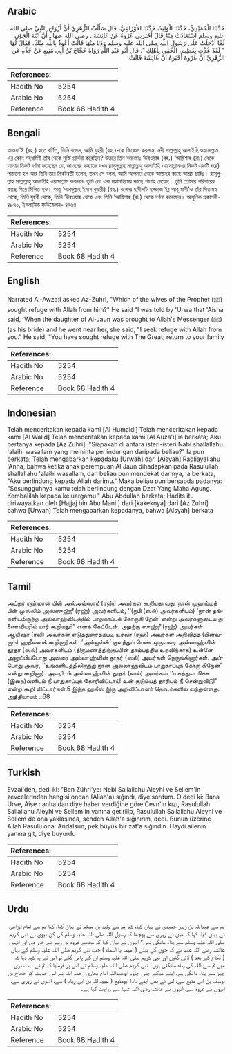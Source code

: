 ## Arabic


<div dir="rtl" lang="ar" style={{fontSize:'larger',backgroundColor:'#f8f9fa',padding:20}}>
حَدَّثَنَا الْحُمَيْدِيُّ، حَدَّثَنَا الْوَلِيدُ، حَدَّثَنَا الأَوْزَاعِيُّ، قَالَ سَأَلْتُ الزُّهْرِيَّ أَىُّ أَزْوَاجِ النَّبِيِّ صلى الله عليه وسلم اسْتَعَاذَتْ مِنْهُ قَالَ أَخْبَرَنِي عُرْوَةُ عَنْ عَائِشَةَ ـ رضى الله عنها ـ أَنَّ ابْنَةَ الْجَوْنِ لَمَّا أُدْخِلَتْ عَلَى رَسُولِ اللَّهِ صلى الله عليه وسلم وَدَنَا مِنْهَا قَالَتْ أَعُوذُ بِاللَّهِ مِنْكَ‏.‏ فَقَالَ لَهَا ‏ "‏ لَقَدْ عُذْتِ بِعَظِيمٍ، الْحَقِي بِأَهْلِكِ ‏"‏‏.‏ قَالَ أَبُو عَبْدِ اللَّهِ رَوَاهُ حَجَّاجُ بْنُ أَبِي مَنِيعٍ عَنْ جَدِّهِ عَنِ الزُّهْرِيِّ أَنَّ عُرْوَةَ أَخْبَرَهُ أَنَّ عَائِشَةَ قَالَتْ‏.‏
</div>
<div style={{backgroundColor:'#f8f9fa',padding:20, marginBottom: 10}}><table> <thead> <tr> <th>References:</th> <th></th> </tr> </thead> <tbody><tr><td>Hadith No</td><td>5254</td></tr><tr><td>Arabic No</td><td>5254</td></tr><tr><td>Reference</td><td>Book 68 Hadith 4</td></tr></tbody></table></div>

## Bengali


<div dir="ltr" lang="bn" style={{fontSize:'larger',backgroundColor:'#f8f9fa',padding:20}}>
আওযা‘ঈ (রহ.) হতে বর্ণিত, তিনি বলেন, আমি যুহরী (রহ.)-কে জিজ্ঞেস করলাম, নবী সাল্লাল্লাহু আলাইহি ওয়াসাল্লাম এর কোন্ সহধর্মিণী তাঁর থেকে মুক্তি প্রার্থনা করেছিল? উত্তরে তিন বললেনঃ ‘উরওয়াহ (রহ.) ‘আয়িশাহ (রাঃ) থেকে আমার নিকট বর্ণনা করেছেন যে, জাওনের কন্যাকে যখন রাসূলুল্লাহ সাল্লাল্লাহু আলাইহি ওয়াসাল্লামএর নিকট একটি ঘরে) পাঠানো হল আর তিনি তার নিকটবর্তী হলেন, তখন সে বলল, আমি আপনার থেকে আল্লাহর কাছে আশ্রয় চাচ্ছি। রাসূলুল্লাহ সাল্লাল্লাহু আলাইহি ওয়াসাল্লাম বললেনঃ তুমি তো এক মহামহিমের কাছে পানাহ চেয়েছ। তুমি তোমার পরিবারের কাছে গিয়ে মিলিত হও। আবূ ‘আবদুল্লাহ ইমাম বুখারী) (রহ.) বলেনঃ হাদীসটি হাজ্জাজ ইব্ন আবূ মানী’ও তাঁর পিতামহ থেকে, তিনি যুহরী থেকে, তিনি ’উরওয়াহ থেকে এবং তিনি ‘আয়িশাহ (রাঃ) থেকে বর্ণনা করেছেন। আধুনিক প্রকাশনী- ৪৮৭০, ইসলামিক ফাউন্ডেশন- ৪৭৬৪
</div>
<div style={{backgroundColor:'#f8f9fa',padding:20, marginBottom: 10}}><table> <thead> <tr> <th>References:</th> <th></th> </tr> </thead> <tbody><tr><td>Hadith No</td><td>5254</td></tr><tr><td>Arabic No</td><td>5254</td></tr><tr><td>Reference</td><td>Book 68 Hadith 4</td></tr></tbody></table></div>

## English


<div dir="ltr" lang="en" style={{fontSize:'larger',backgroundColor:'#f8f9fa',padding:20}}>
Narrated Al-Awza:I asked Az-Zuhri, "Which of the wives of the Prophet (ﷺ) sought refuge with Allah from him?" He said "I was told by 'Urwa that 'Aisha said, 'When the daughter of Al-Jaun was brought to Allah's Messenger (ﷺ) (as his bride) and he went near her, she said, "I seek refuge with Allah from you." He said, "You have sought refuge with The Great; return to your family
</div>
<div style={{backgroundColor:'#f8f9fa',padding:20, marginBottom: 10}}><table> <thead> <tr> <th>References:</th> <th></th> </tr> </thead> <tbody><tr><td>Hadith No</td><td>5254</td></tr><tr><td>Arabic No</td><td>5254</td></tr><tr><td>Reference</td><td>Book 68 Hadith 4</td></tr></tbody></table></div>

## Indonesian


<div dir="ltr" lang="id" style={{fontSize:'larger',backgroundColor:'#f8f9fa',padding:20}}>
Telah menceritakan kepada kami [Al Humaidi] Telah menceritakan kepada kami [Al Walid] Telah menceritakan kepada kami [Al Auza'i] ia berkata; Aku bertanya kepada [Az Zuhri], "Siapakah di antara isteri-isteri Nabi shallallahu 'alaihi wasallam yang meminta perlindungan daripada beliau?" Ia pun berkata; Telah mengabarkan kepadaku [Urwah] dari [Aisyah] Radliayallahu 'Anha, bahwa ketika anak perempuan Al Jaun dihadapkan pada Rasulullah shallallahu 'alaihi wasallam, dan beliau pun mendekat darinya, ia berkata, "Aku berlindung kepada Allah darimu." Maka beliau pun bersabda padanya: "Sesungguhnya kamu telah berlindung dengan Dzat Yang Maha Agung. Kembalilah kepada keluargamu." Abu Abdullah berkata; Hadits itu diriwayatkan oleh [Hajjaj bin Abu Mani'] dari [kakeknya] dari [Az Zuhri] bahwa [Urwah] Telah mengabarkan kepadanya, bahwa [Aisyah] berkata
</div>
<div style={{backgroundColor:'#f8f9fa',padding:20, marginBottom: 10}}><table> <thead> <tr> <th>References:</th> <th></th> </tr> </thead> <tbody><tr><td>Hadith No</td><td>5254</td></tr><tr><td>Arabic No</td><td>5254</td></tr><tr><td>Reference</td><td>Book 68 Hadith 4</td></tr></tbody></table></div>

## Tamil


<div dir="ltr" lang="ta" style={{fontSize:'larger',backgroundColor:'#f8f9fa',padding:20}}>
அப்துர் ரஹ்மான் பின் அல்அவ்ஸாயீ (ரஹ்) அவர்கள் கூறியதாவது: நான் முஹம்மத் பின் முஸ்லிம் அஸ்ஸுஹ்ரீ (ரஹ்) அவர்களிடம், ‘‘(நபி (ஸல்) அவர்களிடம்) ‘நான் தங்களிடமிருந்து அல்லாஹ்விடத்தில் பாதுகாப்புக் கோருகி றேன்’ என்று அவர்களுடைய துணைவியரில் யார் கூறியது?” எனக் கேட்டேன். அதற்கு ஸுஹ்ரீ (ரஹ்) அவர்கள் ஆயிஷா (ரலி) அவர்கள் எடுத்துரைத்தபடி உர்வா (ரஹ்) அவர்கள் அறிவித்த (பின்வரும்) ஹதீஸைக் கூறினார்கள்: ‘அல்ஜவ்ன்’ குலத்துப் பெண் ஒருவரை அல்லாஹ்வின் தூதர் (ஸல்) அவர்களிடம் (திருமணத்திற்குப்பின் தாம்பத்திய உறவிற்காக) உள்ளே அனுப்பியபோது அவரை அல்லாஹ்வின் தூதர் (ஸல்) அவர்கள் நெருங்கினார்கள். அப்போது அவர், ‘‘உங்களிடத்திலிருந்து நான் அல்லாஹ்விடம் பாதுகாப்புக் கோரு கிறேன்” என்று கூறினார். அவரிடம் அல்லாஹ்வின் தூதர் (ஸல்) அவர்கள் ‘‘மகத்துவ மிக்க (இறை)வனிடம் நீ பாதுகாப்புக் கோரிவிட்டாய்! உன் குடும்பத் தாரிடம் நீ சென்றுவிடு!” என்று கூறி விட்டார்கள்.5 இந்த ஹதீஸ் இரு அறிவிப்பாளர் தொடர்களில் வந்துள்ளது. அத்தியாயம் : 68
</div>
<div style={{backgroundColor:'#f8f9fa',padding:20, marginBottom: 10}}><table> <thead> <tr> <th>References:</th> <th></th> </tr> </thead> <tbody><tr><td>Hadith No</td><td>5254</td></tr><tr><td>Arabic No</td><td>5254</td></tr><tr><td>Reference</td><td>Book 68 Hadith 4</td></tr></tbody></table></div>

## Turkish


<div dir="ltr" lang="tr" style={{fontSize:'larger',backgroundColor:'#f8f9fa',padding:20}}>
Evzai'den, dedi ki: "Ben Zühri'ye: Nebi Sallallahu Aleyhi ve Sellem'in zevcelerinden hangisi ondan (Allah'a) sığındı, diye sordum. O dedi ki: Bana Urve, Aişe r.anha'dan diye haber verdiğine göre Cevn'in kızı, Rasulullah Sallallahu Aleyhi ve Sellem'in yanına getirilip, Rasulullah Sallallahu Aleyhi ve Sellem de ona yaklaşınca, senden Allah'a sığınırım, dedi. Bunun üzerine Allah Rasulü ona: Andalsun, pek büyük bir zat'a sığındın. Haydi ailenin yanına git, diye buyurdu
</div>
<div style={{backgroundColor:'#f8f9fa',padding:20, marginBottom: 10}}><table> <thead> <tr> <th>References:</th> <th></th> </tr> </thead> <tbody><tr><td>Hadith No</td><td>5254</td></tr><tr><td>Arabic No</td><td>5254</td></tr><tr><td>Reference</td><td>Book 68 Hadith 4</td></tr></tbody></table></div>

## Urdu


<div dir="rtl" lang="ur" style={{fontSize:'larger',backgroundColor:'#f8f9fa',padding:20}}>
ہم سے عبداللہ بن زبیر حمیدی نے بیان کیا، کہا ہم سے ولید بن مسلم نے بیان کیا، کہا ہم سے امام اوزاعی نے بیان کیا، کہا کہ میں نے زہری سے پوچھا کہ رسول اللہ صلی اللہ علیہ وسلم کی کن بیوی نے نبی کریم صلی اللہ علیہ وسلم سے پناہ مانگی تھی؟ انہوں نے بیان کیا کہ مجھے عروہ بن زبیر نے خبر دی اور انہیں عائشہ رضی اللہ عنہا نے کہ جون کی بیٹی ( امیمہ یا اسماء ) جب نبی کریم صلی اللہ علیہ وسلم کے یہاں ( نکاح کے بعد ) لائی گئیں اور نبی کریم صلی اللہ علیہ وسلم ان کے پاس گئے تو اس نے یہ کہہ دیا کہ میں تم سے اللہ کی پناہ مانگتی ہوں۔ نبی کریم صلی اللہ علیہ وسلم نے اس پر فرمایا کہ تم نے بہت بڑی چیز سے پناہ مانگی ہے، اپنے میکے چلی جاؤ۔ ابوعبداللہ امام بخاری رحمہ اللہ نے اس حدیث کو حجاج بن یوسف بن ابی منیع سے، اس نے بھی اپنے دادا ابومنیع ( عبیداللہ بن ابی زیاد ) سے، انہوں نے زہری سے، انہوں نے عروہ سے، انہوں نے عائشہ رضی اللہ عنہا سے روایت کیا ہے۔
</div>
<div style={{backgroundColor:'#f8f9fa',padding:20, marginBottom: 10}}><table> <thead> <tr> <th>References:</th> <th></th> </tr> </thead> <tbody><tr><td>Hadith No</td><td>5254</td></tr><tr><td>Arabic No</td><td>5254</td></tr><tr><td>Reference</td><td>Book 68 Hadith 4</td></tr></tbody></table></div>